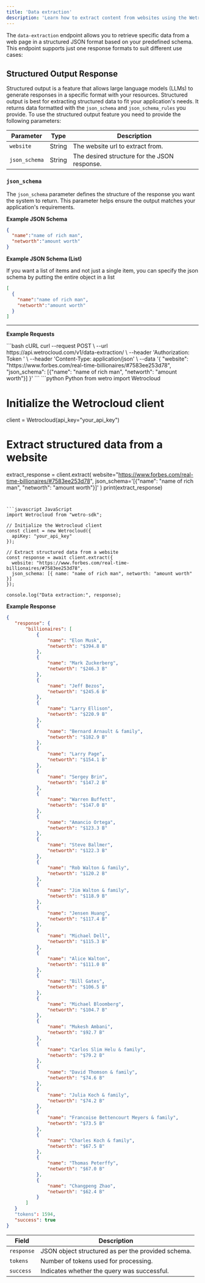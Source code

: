 ```yaml
---
title: 'Data extraction'
description: 'Learn how to extract content from websites using the WetroCloud data-extraction endpoint.'
---
```

The `data-extraction` endpoint allows you to retrieve specific data from a web page in a structured JSON format based on your predefined schema.
This endpoint supports just one response formats to suit different use cases:  

## Structured Output Response

Structured output is a feature that allows large language models (LLMs) to generate responses in a specific format with your resources. Structured output is best for extracting structured data to fit your application's needs. It returns data formatted with the `json_schema` and `json_schema_rules` you provide.
To use the structured output feature you need to provide the following parameters:

| Parameter           | Type   | Description                                                                 |
|----------------------|--------|-----------------------------------------------------------------------------|
| `website`            | String | The website url to extract from.                                            |
| `json_schema`        | String | The desired structure for the JSON response.                                |

### `json_schema`

The `json_schema` parameter defines the structure of the response you want the system to return. This parameter helps ensure the output matches your application's requirements.

**Example JSON Schema**

```json
{
  "name":"name of rich man", 
  "networth":"amount worth"
}
```

**Example JSON Schema (List)**

If you want a list of items and not just a single item, you can specify the json schema by putting the entire object in a list

```json
[
  {
    "name":"name of rich man", 
    "networth":"amount worth"
  }
]
```

---
**Example Requests**

<CodeGroup>
```bash cURL
curl --request POST \
  --url https://api.wetrocloud.com/v1/data-extraction/ \
  --header 'Authorization: Token <api-key>' \
  --header 'Content-Type: application/json' \
  --data '{
    "website": "https://www.forbes.com/real-time-billionaires/#7583ee253d78",
    "json_schema": [{"name": "name of rich man", "networth": "amount worth"}]
  }'
```
```python Python
from wetro import Wetrocloud

# Initialize the Wetrocloud client
client = Wetrocloud(api_key="your_api_key")

# Extract structured data from a website
extract_response = client.extract(
   website="https://www.forbes.com/real-time-billionaires/#7583ee253d78",
   json_schema='[{"name": "name of rich man", "networth": "amount worth"}]'
)
print(extract_response)
```


```javascript JavaScript
import Wetrocloud from "wetro-sdk";

// Initialize the Wetrocloud client
const client = new Wetrocloud({
  apiKey: "your_api_key"
});

// Extract structured data from a website
const response = await client.extract({
  website: "https://www.forbes.com/real-time-billionaires/#7583ee253d78",
  json_schema: [{ name: "name of rich man", networth: "amount worth" }]
});

console.log("Data extraction:", response);
```
</CodeGroup>


**Example Response**
 ```json
{
    "response": {
        "billionaires": [
            {
                "name": "Elon Musk",
                "networth": "$394.8 B"
            },
            {
                "name": "Mark Zuckerberg",
                "networth": "$246.3 B"
            },
            {
                "name": "Jeff Bezos",
                "networth": "$245.6 B"
            },
            {
                "name": "Larry Ellison",
                "networth": "$220.9 B"
            },
            {
                "name": "Bernard Arnault & family",
                "networth": "$182.9 B"
            },
            {
                "name": "Larry Page",
                "networth": "$154.1 B"
            },
            {
                "name": "Sergey Brin",
                "networth": "$147.2 B"
            },
            {
                "name": "Warren Buffett",
                "networth": "$147.0 B"
            },
            {
                "name": "Amancio Ortega",
                "networth": "$123.3 B"
            },
            {
                "name": "Steve Ballmer",
                "networth": "$122.3 B"
            },
            {
                "name": "Rob Walton & family",
                "networth": "$120.2 B"
            },
            {
                "name": "Jim Walton & family",
                "networth": "$118.9 B"
            },
            {
                "name": "Jensen Huang",
                "networth": "$117.4 B"
            },
            {
                "name": "Michael Dell",
                "networth": "$115.3 B"
            },
            {
                "name": "Alice Walton",
                "networth": "$111.0 B"
            },
            {
                "name": "Bill Gates",
                "networth": "$106.5 B"
            },
            {
                "name": "Michael Bloomberg",
                "networth": "$104.7 B"
            },
            {
                "name": "Mukesh Ambani",
                "networth": "$92.7 B"
            },
            {
                "name": "Carlos Slim Helu & family",
                "networth": "$79.2 B"
            },
            {
                "name": "David Thomson & family",
                "networth": "$74.6 B"
            },
            {
                "name": "Julia Koch & family",
                "networth": "$74.2 B"
            },
            {
                "name": "Francoise Bettencourt Meyers & family",
                "networth": "$73.5 B"
            },
            {
                "name": "Charles Koch & family",
                "networth": "$67.5 B"
            },
            {
                "name": "Thomas Peterffy",
                "networth": "$67.0 B"
            },
            {
                "name": "Changpeng Zhao",
                "networth": "$62.4 B"
            }
        ]
    }
    "tokens": 1594,
    "success": true
}
```
| Field     | Description                                           |
|-----------|-------------------------------------------------------|
| `response` | JSON object structured as per the provided schema.   |
| `tokens`   | Number of tokens used for processing.                |
| `success`  | Indicates whether the query was successful.          |
